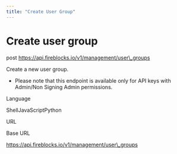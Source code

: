 ```yaml
---
title: "Create User Group"
---
```

  
  # Create user group

post https://api.fireblocks.io/v1/management/user\_groups

Create a new user group.

*   Please note that this endpoint is available only for API keys with Admin/Non Signing Admin permissions.

Language

ShellJavaScriptPython

URL

Base URL

https://api.fireblocks.io/v1/management/user\_groups